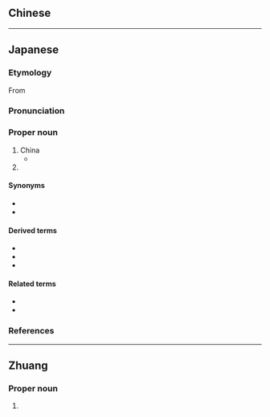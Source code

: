 ==Chinese==
----

==Japanese==
{{swp|lang=ja}}
===Etymology===
From 

===Pronunciation===
===Proper noun===

# China {{gl|country in east Asia}}
#* 
# {{lb|ja|region of Japan}} 

====Synonyms====
* 
* 

====Derived terms====
* 
* 
* 

====Related terms====
* 
* 

===References===
----

==Zhuang==

===Proper noun===

#